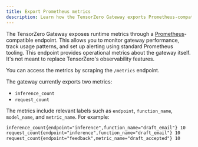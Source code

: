 ```yaml
---
title: Export Prometheus metrics
description: Learn how the TensorZero Gateway exports Prometheus-compatible metrics for monitoring and debugging.
---
```


The TensorZero Gateway exposes runtime metrics through a [Prometheus](https://prometheus.io/)-compatible endpoint.
This allows you to monitor gateway performance, track usage patterns, and set up alerting using standard Prometheus tooling.
This endpoint provides operational metrics about the gateway itself.
It's not meant to replace TensorZero's observability features.

You can access the metrics by scraping the `/metrics` endpoint.

The gateway currently exports two metrics:

- `inference_count`
- `request_count`

The metrics include relevant labels such as `endpoint`, `function_name`, `model_name`, and `metric_name`.
For example:

```txt title="GET /metrics"
inference_count{endpoint="inference",function_name="draft_email"} 10
request_count{endpoint="inference",function_name="draft_email"} 10
request_count{endpoint="feedback",metric_name="draft_accepted"} 10
```
